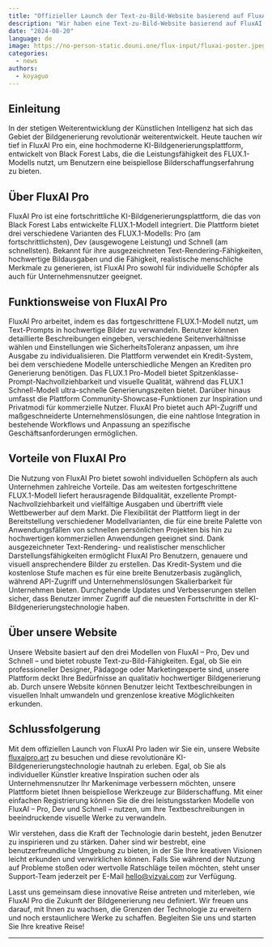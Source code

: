 ```yaml
---
title: "Offizieller Launch der Text-zu-Bild-Website basierend auf FluxAI"
description: "Wir haben eine Text-zu-Bild-Website basierend auf FluxAI veröffentlicht und als Open Source zur Verfügung gestellt."
date: "2024-08-20"
language: de
image: https://no-person-static.douni.one/flux-input/fluxai-poster.jpeg
categories:
  - news
authors:
  - koyaguo
---
```


## Einleitung

In der stetigen Weiterentwicklung der Künstlichen Intelligenz hat sich das Gebiet der Bildgenerierung revolutionär weiterentwickelt. Heute tauchen wir tief in FluxAI Pro ein, eine hochmoderne KI-Bildgenerierungsplattform, entwickelt von Black Forest Labs, die die Leistungsfähigkeit des FLUX.1-Modells nutzt, um Benutzern eine beispiellose Bilderschaffungserfahrung zu bieten.

## Über FluxAI Pro

FluxAI Pro ist eine fortschrittliche KI-Bildgenerierungsplattform, die das von Black Forest Labs entwickelte FLUX.1-Modell integriert. Die Plattform bietet drei verschiedene Varianten des FLUX.1-Modells: Pro (am fortschrittlichsten), Dev (ausgewogene Leistung) und Schnell (am schnellsten). Bekannt für ihre ausgezeichneten Text-Rendering-Fähigkeiten, hochwertige Bildausgaben und die Fähigkeit, realistische menschliche Merkmale zu generieren, ist FluxAI Pro sowohl für individuelle Schöpfer als auch für Unternehmensnutzer geeignet.

## Funktionsweise von FluxAI Pro

FluxAI Pro arbeitet, indem es das fortgeschrittene FLUX.1-Modell nutzt, um Text-Prompts in hochwertige Bilder zu verwandeln. Benutzer können detaillierte Beschreibungen eingeben, verschiedene Seitenverhältnisse wählen und Einstellungen wie SicherheitsToleranz anpassen, um ihre Ausgabe zu individualisieren. Die Plattform verwendet ein Kredit-System, bei dem verschiedene Modelle unterschiedliche Mengen an Krediten pro Generierung benötigen. Das FLUX.1 Pro-Modell bietet Spitzenklasse-Prompt-Nachvollziehbarkeit und visuelle Qualität, während das FLUX.1 Schnell-Modell ultra-schnelle Generierungszeiten bietet. Darüber hinaus umfasst die Plattform Community-Showcase-Funktionen zur Inspiration und Privatmodi für kommerzielle Nutzer. FluxAI Pro bietet auch API-Zugriff und maßgeschneiderte Unternehmenslösungen, die eine nahtlose Integration in bestehende Workflows und Anpassung an spezifische Geschäftsanforderungen ermöglichen.

## Vorteile von FluxAI Pro

Die Nutzung von FluxAI Pro bietet sowohl individuellen Schöpfern als auch Unternehmen zahlreiche Vorteile. Das am weitesten fortgeschrittene FLUX.1-Modell liefert herausragende Bildqualität, exzellente Prompt-Nachvollziehbarkeit und vielfältige Ausgaben und übertrifft viele Wettbewerber auf dem Markt. Die Flexibilität der Plattform liegt in der Bereitstellung verschiedener Modellvarianten, die für eine breite Palette von Anwendungsfällen von schnellen persönlichen Projekten bis hin zu hochwertigen kommerziellen Anwendungen geeignet sind. Dank ausgezeichneter Text-Rendering- und realistischer menschlicher Darstellungsfähigkeiten ermöglicht FluxAI Pro Benutzern, genauere und visuell ansprechendere Bilder zu erstellen. Das Kredit-System und die kostenlose Stufe machen es für eine breite Benutzerbasis zugänglich, während API-Zugriff und Unternehmenslösungen Skalierbarkeit für Unternehmen bieten. Durchgehende Updates und Verbesserungen stellen sicher, dass Benutzer immer Zugriff auf die neuesten Fortschritte in der KI-Bildgenerierungstechnologie haben.

## Über unsere Website

Unsere Website basiert auf den drei Modellen von FluxAI – Pro, Dev und Schnell – und bietet robuste Text-zu-Bild-Fähigkeiten. Egal, ob Sie ein professioneller Designer, Pädagoge oder Marketingexperte sind, unsere Plattform deckt Ihre Bedürfnisse an qualitativ hochwertiger Bildgenerierung ab. Durch unsere Website können Benutzer leicht Textbeschreibungen in visuellen Inhalt umwandeln und grenzenlose kreative Möglichkeiten erkunden.

## Schlussfolgerung

Mit dem offiziellen Launch von FluxAI Pro laden wir Sie ein, unsere Website [fluxaipro.art](http://fluxaipro.art) zu besuchen und diese revolutionäre KI-Bildgenerierungstechnologie hautnah zu erleben. Egal, ob Sie als individueller Künstler kreative Inspiration suchen oder als Unternehmensnutzer Ihr Markenimage verbessern möchten, unsere Plattform bietet Ihnen beispiellose Werkzeuge zur Bilderschaffung. Mit einer einfachen Registrierung können Sie die drei leistungsstarken Modelle von FluxAI – Pro, Dev und Schnell – nutzen, um Ihre Textbeschreibungen in beeindruckende visuelle Werke zu verwandeln.

Wir verstehen, dass die Kraft der Technologie darin besteht, jeden Benutzer zu inspirieren und zu stärken. Daher sind wir bestrebt, eine benutzerfreundliche Umgebung zu bieten, in der Sie Ihre kreativen Visionen leicht erkunden und verwirklichen können. Falls Sie während der Nutzung auf Probleme stoßen oder wertvolle Ratschläge teilen möchten, steht unser Support-Team jederzeit per E-Mail [hello@vizyai.com](mailto:hello@vizyai.com) zur Verfügung.

Lasst uns gemeinsam diese innovative Reise antreten und miterleben, wie FluxAI Pro die Zukunft der Bildgenerierung neu definiert. Wir freuen uns darauf, mit Ihnen zu wachsen, die Grenzen der Technologie zu erweitern und noch erstaunlichere Werke zu schaffen. Begleiten Sie uns und starten Sie Ihre kreative Reise!

---
